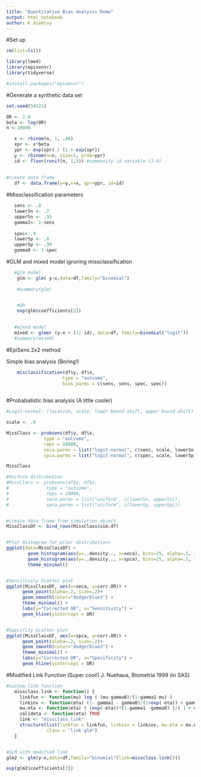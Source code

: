 ```yaml
---
title: "Quantitative Bias Analysis Demo"
output: html_notebook
author: K Aiemjoy
---
```



#Set up
```r
rm(list=ls())

library(lme4)
library(episensr)
library(tidyverse)

#install.packages("episensr")
```


#Generate a synthetic data set
```r
set.seed(54321)

OR <- 2.0
beta <- log(OR)
n <-10000

   x <- rbinom(n, 1, .40)
   xpr <- x*beta    
   ypr <- exp(xpr) / (1 + exp(xpr))
   y <- rbinom(n=n, size=1, prob=ypr)
   id <- floor(runif(n, 1,5)) #community id variable (1-4)
   
   
#create data frame
   df <- data.frame(y=y,x=x, ypr=ypr, id=id)   
```




#Missclassification parameters
```r
   sens <- .8
   lowerSn <- .7
   upperSn <- .95
   gamma1<- 1-sens
   
   spec<-.9
   lowerSp <- .8
   upperSp <- .99
   gamma0 <- 1-spec

```


#GLM and mixed model ignoring missclassification
```r
   #glm model
    glm <- glm( y~x,data=df,family="binomial")
    
    #summary(glm)


    #OR   
    exp(glm$coefficients[2])

   
   #mixed model
   mixed <- glmer (y~x + (1| id), data=df, family=binomial("logit"))
   #summary(mixed)
```


#EpiSens 2x2 method 

Simple bias analysis (Boring!)
```r

    misclassification(df$y, df$x,
                     type = "outcome",
                     bias_parms = c(sens, sens, spec, spec))
    
```


#Probabalistic bias analysis (A little cooler)
```r

#Logit-normal: (location, scale, lower bound shift, upper bound shift)

scale <- .9 

MissClass <- probsens(df$y, df$x,
              type = "outcome",
              reps = 10000,
              seca.parms = list("logit-normal", c(sens, scale, lowerSn, upperSn)),
              spca.parms = list("logit-normal", c(spec, scale, lowerSp, upperSp)))

MissClass

#Uniform distribution
#MissClass <- probsens(df$y, df$x,
#              type = "outcome",
#              reps = 10000,
#              seca.parms = list("uniform", c(lowerSn, upperSn)),
#              spca.parms = list("uniform", c(lowerSp, upperSp)))


#create data frame from simulation object
MissClassDF <- bind_rows(MissClass$sim.df)


#Plot Histogram for prior distributions
ggplot(data=MissClassDF) +
        geom_histogram(aes(y=..density.., x=seca), bins=25, alpha=.5, fill = "blue") +
        geom_histogram(aes(y=..density.., x=spca), bins=25, alpha=.5, fill = "grey") +
        theme_minimal() 


#Sensitivity Scatter plot
ggplot(MissClassDF, aes(x=seca, y=corr.OR)) +
      geom_point(alpha=.2, size=.2)+
      geom_smooth(color="dodgerblue3") +
      theme_minimal() +
      labs(y="Corrected OR", x="Sensitivity") +
      geom_hline(yintercept = OR) 


#Specifity Scatter plot
ggplot(MissClassDF, aes(x=spca, y=corr.OR)) +
      geom_point(alpha=.2, size=.2)+
      geom_smooth(color="dodgerblue3") +
      theme_minimal() +
      labs(y="Corrected OR", x="Specificity") +
      geom_hline(yintercept = OR) 

```



#Modified Link Function (Super cool!)
J. Nuehaus, Biometria 1999 (in SAS)
```r

#custom link function   
   missclass.link <- function() {
     linkfun <- function(mu) log ( (mu-gamma0)/(1-gamma1-mu) )  
     linkinv <- function(eta) (1- gamma1 - gamma0)/(1+exp(-eta)) + gamma0
     mu.eta <- function(eta) ( (exp(-eta))*(1-gamma1 -gamma0) )/( 1 + exp(-eta) ^2)
     valideta <- function(eta) TRUE
     link <- "missclass_link"
     structure(list(linkfun = linkfun, linkinv = linkinv, mu.eta = mu.eta, valideta = valideta, name=link),
               class = "link-glm")
   }


#GLM with modified link
glm2 <- glm(y~x,data=df,family="binomial"(link=missclass.link()))

exp(glm2$coefficients[2])


```






